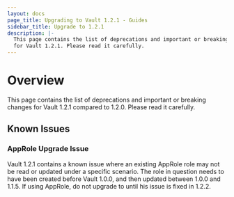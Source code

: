 ```yaml
---
layout: docs
page_title: Upgrading to Vault 1.2.1 - Guides
sidebar_title: Upgrade to 1.2.1
description: |-
  This page contains the list of deprecations and important or breaking changes
  for Vault 1.2.1. Please read it carefully.
---
```


# Overview

This page contains the list of deprecations and important or breaking changes
for Vault 1.2.1 compared to 1.2.0. Please read it carefully.

## Known Issues

### AppRole Upgrade Issue

Vault 1.2.1 contains a known issue where an existing AppRole role
may not be read or updated under a specific scenario. The role in
question needs to have been created before Vault 1.0.0, and then updated
between 1.0.0 and 1.1.5. If using AppRole, do not upgrade to until
his issue is fixed in 1.2.2.
